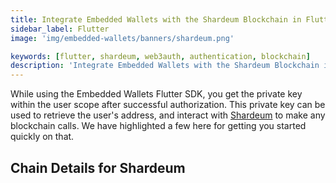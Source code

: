 ```yaml
---
title: Integrate Embedded Wallets with the Shardeum Blockchain in Flutter
sidebar_label: Flutter
image: 'img/embedded-wallets/banners/shardeum.png'

keywords: [flutter, shardeum, web3auth, authentication, blockchain]
description: 'Integrate Embedded Wallets with the Shardeum Blockchain in Flutter | Embedded Wallets'
---
```



While using the Embedded Wallets Flutter SDK, you get the private key within the user scope after successful authorization. This private key can be used to retrieve the user's address, and interact with [Shardeum](https://ethereum.org/) to make any blockchain calls. We have highlighted a few here for getting you started quickly on that.

## Chain Details for Shardeum

<ChainDetailsShardeum />

<EVMInteraction />
